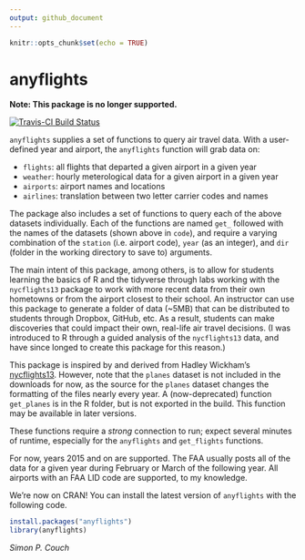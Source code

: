 ```yaml
---
output: github_document
---
```


```r
knitr::opts_chunk$set(echo = TRUE)
```

# anyflights

**Note: This package is no longer supported.**

[![Travis-CI Build Status](https://travis-ci.org/simonpcouch/anyflights.svg?branch=master)](https://travis-ci.org/simonpcouch/anyflights)

`anyflights` supplies a set of functions to query air travel data. With a user-defined year and airport, the `anyflights` function will grab data on:

* `flights`: all flights that departed a given airport in a given year
* `weather`: hourly meterological data for a given airport in a given year
* `airports`: airport names and locations
* `airlines`: translation between two letter carrier codes and names

The package also includes a set of functions to query each of the above datasets individually. Each of the functions are named `get_` followed with the names of the datasets (shown above in `code`), and require a varying combination of the `station` (i.e. airport code), `year` (as an integer), and `dir` (folder in the working directory to save to) arguments. 

The main intent of this package, among others, is to allow for students learning the basics of R and the tidyverse through labs working with the `nycflights13` package to work with more recent data from their own hometowns or from the airport closest to their school. An instructor can use this package to generate a folder of data (~5MB) that can be distributed to students through Dropbox, GitHub, etc. As a result, students can make discoveries that could impact their own, real-life air travel decisions. (I was introduced to R through a guided analysis of the `nycflights13` data, and have since longed to create this package for this reason.)

This package is inspired by and derived from Hadley Wickham's [nycflights13](https://github.com/hadley/nycflights13). However, note that the `planes` dataset is not included in the downloads for now, as the source for the `planes` dataset changes the formatting of the files nearly every year. A (now-deprecated) function `get_planes` is in the R folder, but is not exported in the build. This function may be available in later versions.

These functions require a *strong* connection to run; expect several minutes of runtime, especially for the `anyflights` and `get_flights` functions.

For now, years 2015 and on are supported. The FAA usually posts all of the data for a given year during February or March of the following year. All airports with an FAA LID code are supported, to my knowledge.

We're now on CRAN! You can install the latest version of `anyflights` with the following code.

```r
install.packages("anyflights")
library(anyflights)
```

*Simon P. Couch*
